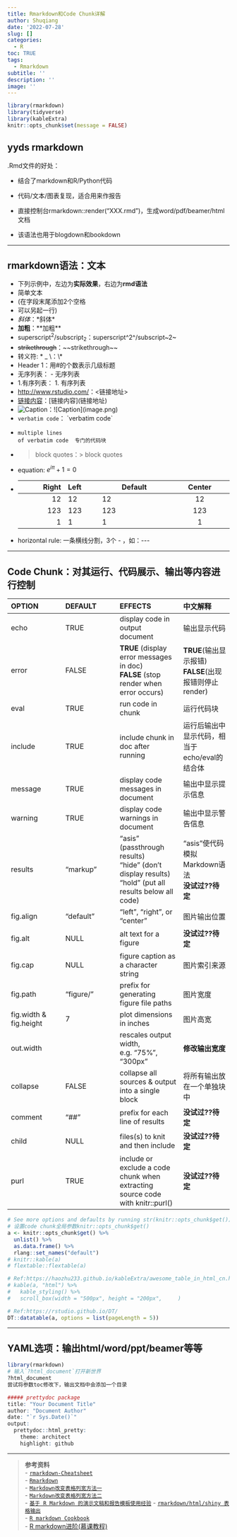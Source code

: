 ```yaml
---
title: Rmarkdown和Code Chunk详解
author: Shuqiang
date: '2022-07-28'
slug: []
categories:
  - R
toc: TRUE
tags:
  - Rmarkdown
subtitle: ''
description: ''
image: ''
---
```


```r
library(rmarkdown)
library(tidyverse)
library(kableExtra)
knitr::opts_chunk$set(message = FALSE)
```

## yyds rmarkdown

.Rmd文件的好处：

  - 结合了markdown和R/Python代码
  
  - 代码/文本/图表复现，适合用来作报告
  
  - 直接控制台rmarkdown::render(“XXX.rmd”)，生成word/pdf/beamer/html文档
  
  - 该语法也用于blogdown和bookdown
  
---

## rmarkdown语法：文本

- 下列示例中，左边为**实际效果**，右边为**rmd语法**  
- 简单文本  
- (在字段末尾添加2个空格  
- 可以另起一行)
- *斜体*：\*斜体\*  
- **加粗**：\*\*加粗\*\*  
- superscript^2^/subscript~2~：superscript\^2\^\/subscript\~2\~  
- ~~strikethrough~~：\~\~strikethrough\~\~  
- 转义符: \* \_ \\：\\*  
- Header 1：用#的个数表示几级标题 
- 无序列表： \- 无序列表  
- 1.有序列表： 1. 有序列表
- <http://www.rstudio.com/>：\<链接地址\>
- [链接内容](链接地址)：\[链接内容]\(链接地址)  
- ![Caption]()：!\[Caption]\(image.png)  
- `verbatim code`： \`verbatim code\`  
- ```  
multiple lines
of verbatim code  专门的代码块
```
- > block quotes：\> block quotes  
- equation: $e^{i \pi} + 1 = 0$  
- 
|Right    | Left  | Default   | Center  | 
|--------:|:------|-----------|:-------:|
| 12      | 12    | 12        |   12    | 
| 123     | 123   | 123       |   123   | 
| 1       | 1     | 1         |   1     |

- horizontal rule:  一条横线分割，3个 - ，如：\-\-\-  

---  


## Code Chunk：对其运行、代码展示、输出等内容进行控制

<style>
table th:first-of-type {
    width: 3cm;
}
table th:nth-of-type(2) {
    width: 2cm;
}
table th:nth-of-type(3) {
    width: 5cm;
}
table th:nth-of-type(4) {
    width: 4cm;
}
</style>

| OPTION  <div style="width:15px">   |  DEFAULT <div style="width:10px"> | EFFECTS  <div style="width:40px">|  中文解释 <div style="width:35px"> |
|:----------|:----------|:------------|:---------| 
|echo       |TRUE       |display code in output document|输出显示代码|
|error      |FALSE      |**TRUE** (display error messages in doc) <br> **FALSE** (stop render when error occurs)| **TRUE**(输出显示报错) <br> **FALSE**(出现报错则停止render)|
|eval       |TRUE     |run code in chunk                | 运行代码块 |
|include    |TRUE     |include chunk in doc after running| 运行后输出中显示代码，相当于echo/eval的结合体|
|message    |TRUE     |display code messages in document| 输出中显示提示信息|
|warning    |TRUE     |display code warnings in document| 输出中显示警告信息|
|results    |"markup" |"asis" (passthrough results)  <br>  "hide" (don't display results)  <br>  "hold" (put all results below all code)| "asis"使代码模拟Markdown语法 <br> **没试过??待定** |
|fig.align  |"default"| "left", "right", or "center"| 图片输出位置 |
|fig.alt    |NULL     |alt text for a figure| **没试过??待定** |
|fig.cap    |NULL     |figure caption as a character string| 图片索引来源 |
|fig.path   |"figure/" |prefix for generating figure file paths| 图片宽度 |
|fig.width & fig.height |7 |plot dimensions in inches| 图片高宽 |
|out.width  |         |rescales output width, e.g. "75%", "300px"| **修改输出宽度** |
|collapse   |FALSE    |collapse all sources & output into a single block| 将所有输出放在一个单独块中 |
|comment    |"##"     |prefix for each line of results| **没试过??待定** |
|child      |NULL     |files(s) to knit and then include| **没试过??待定** |
|purl       |TRUE     |include or exclude a code chunk when extracting source code with knitr::purl()| **没试过??待定** |


```r

# See more options and defaults by running str(knitr::opts_chunk$get())
# 设置code chunk全局参数knitr::opts_chunk$get()
a <- knitr::opts_chunk$get() %>%
  unlist() %>% 
  as.data.frame() %>% 
  rlang::set_names("default")
# knitr::kable(a)
# flextable::flextable(a)

# Ref:https://haozhu233.github.io/kableExtra/awesome_table_in_html_cn.html#%E5%AE%89%E8%A3%85
# kable(a, "html") %>%
#   kable_styling() %>%
#   scroll_box(width = "500px", height = "200px",     )

# Ref:https://rstudio.github.io/DT/
DT::datatable(a, options = list(pageLength = 5))
```

---

## YAML选项：输出html/word/ppt/beamer等等

```r
library(rmarkdown)
# 输入`?html_document`打开新世界
?html_document
尝试将参数toc修改下，输出文档中会添加一个目录

##### prettydoc package
title: "Your Document Title"
author: "Document Author"
date: "`r Sys.Date()`"
output:
  prettydoc::html_pretty:
    theme: architect
    highlight: github
```

---

> **参考资料**  
- [`rmarkdown-Cheatsheet`](https://www.rstudio.com/resources/cheatsheets/)  
- [`Rmarkdown`](http://rmarkdown.rstudio.com/index.html)  
- [`Markdown改变表格列宽方法一`](https://zhuanlan.zhihu.com/p/93239297)  
- [`Markdown改变表格列宽方法二`](https://blog.zhheo.com/p/2307e72f.html)  
- [`基于 R Markdown 的演示文稿和报告模板使用经验`](https://cosx.org/2019/06/r-markdown-slides-ljj/)
- [`rmarkdown/html/shiny 表格输出`](https://gt.rstudio.com/)  
- [`R markdown Cookbook`](https://bookdown.org/yihui/rmarkdown-cookbook/html-scroll.html)  
- [R markdown进阶(慕课教程)](https://www.imooc.com/wiki/markdownlesson/markdowntodolist.html)
